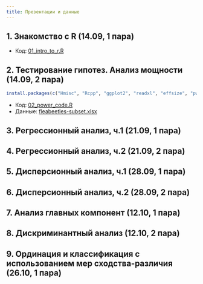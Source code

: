 ```yaml
---
title: Презентации и данные
---
```


## 1. Знакомство с R (14.09, 1 пара)

<!-- - Конспект: [01_intro_to_r.html](01_intro_to_r.html) -->
- Код: [01_intro_to_r.R](01_intro_to_r.R)

## 2. Тестирование гипотез. Анализ мощности (14.09, 2 пара)

```r
install.packages(c("Hmisc", "Rcpp", "ggplot2", "readxl", "effsize", "pwr"))
```

<!-- - Презентация: [02_power.pdf](02_power.pdf) -->
- Код: [02_power_code.R](02_power_code.R)
- Данные: [fleabeetles-subset.xlsx](data/fleabeetles-subset.xlsx)

## 3. Регрессионный анализ, ч.1 (21.09, 1 пара)

<!-- ```{r eval=FALSE} -->
<!-- install.packages("car") -->
<!-- ``` -->

<!-- - Презентация: [03_regression1.pdf](03_regression1.pdf) -->
<!-- - Код: [03_regression1_code.R](03_regression1_code.R) -->
<!-- - Данные:  -->
<!--     - [HybridPollenSterility.xlsx](data/HybridPollenSterility.xlsx) -->
<!--     - [HybridPollenSterility.csv](data/HybridPollenSterility.csv) -->

## 4. Регрессионный анализ, ч.2 (21.09, 2 пара)

<!-- - Презентация: [04_regression2.pdf](04_regression2.pdf) -->
<!-- - Код: [04_regression2_code.R](04_regression2_code.R) -->
<!-- - Данные: [loyn.xlsx](data/loyn.xlsx) | [loyn.csv](data/loyn.csv) -->

## 5. Дисперсионный анализ, ч.1 (28.09, 1 пара)

<!-- ```{r eval=FALSE} -->
<!-- install.packages("multcomp") -->
<!-- ``` -->

<!-- - Презентация: [05_anova1.pdf](05_anova1.pdf) -->
<!-- - Код: [05_anova1_code.R](05_anova1_code.R) -->
<!-- - Данные: [sleep.xlsx](data/sleep.xlsx) | [sleep.csv](data/sleep.csv) -->

## 6. Дисперсионный анализ, ч.2 (28.09, 2 пара)

<!-- - Презентация: [06_anova2.pdf](06_anova2.pdf) -->
<!-- - Код: [06_anova2_code.R](06_anova2_code.R) -->
<!-- - Данные: [eysenck.csv](data/eysenck.csv) -->

## 7. Анализ главных компонент (12.10, 1 пара)

<!-- ```{r eval=FALSE} -->
<!-- install.packages(c("DAAG", "RColorBrewer", "vegan", "grid", "cowplot", "HSAUR", "ggrepel")) -->
<!-- ``` -->

<!-- - Презентация: [07_pca.pdf](07_pca.pdf) -->
<!-- - Код: [07_pca_code.R](07_pca_code.R) -->

## 8. Дискриминантный анализ (12.10, 2 пара)

<!-- - Презентация: [08_da.pdf](08_da.pdf) -->
<!-- - Код: -->
<!--     + [код R](08_da_code.R) -->
<!--     + [BoxMTest.R](BoxMTest.R) -->

## 9. Ординация и классификация с использованием мер сходства-различия (26.10, 1 пара)

<!-- ```{r eval=FALSE} -->
<!-- install.packages(c("ape", "pvclust")) -->
<!-- ``` -->

<!-- - Презентация: [09_dist.pdf](09_dist.pdf) -->
<!-- - Код: [09_dist_code.R](09_dist_code.R) -->
